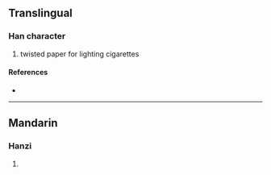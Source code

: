 {{character info/new}}
==Translingual==

===Han character===
{{Han char|rn=86|rad=火|as=09|sn=13|four=97867|canj=FAHU|ids=⿰火眉}}

# twisted paper for lighting cigarettes

====References====
* {{Han ref|kx=0677.170|dkj=19209|dj=1088.050|hdz=32220.060|uh=715D|ud=29021|bh=DE71|bd=56945}}

----

==Mandarin==

===Hanzi===
{{cmn-hanzi|pin=[[mèi]] ([[mei4]])|wg=mei<sup>4</sup>}}

# {{defn|lang=cmn|sort=火09}}